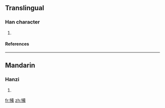 ==Translingual==
===Han character===
{{Han char|rn=93|rad=牛|as=10|sn=14|four=2452<sub>7</sub>|canj=竹手廿竹月 (HQTHB)}}
# {{defn|Han|sort=牛10}}
====References====
{{Han ref|kx=0703.190|dkj=20122|dj=1116.170|hdz=31816.210|uh=7295|ud=29333|bh=E2C8|bd=58056}}

----
==Mandarin==
===Hanzi===
{{cmn-hanzi|pin=[[bèi]] ([[bei4]])|wg=pei<sup>4</sup>}}
# {{defn|Mandarin}}

[[fr:犕]]
[[zh:犕]]